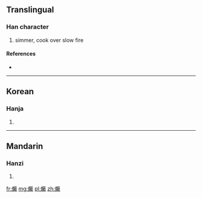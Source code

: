 ==Translingual==

===Han character===
{{Han char|rn=86|rad=火|as=21|sn=25|four=|canj=火尸水戈 (FSEI)}}

# simmer, cook over slow fire

====References====
* {{Han ref|kx=0688.140|dkj=19636|dj=1099.290|hdz=32250.190|uh=7225|ud=29221}}

----

==Korean==

===Hanja===
{{ko-hanja|hangeul=촉|eumhun=|rv=chok|mr=ch'ok|y=chok}}

# {{defn|lang=ko|sort=火21}}

----

==Mandarin==

===Hanzi===
{{cmn-hanzi|pin=[[zhú]] ([[zhu2]])|wg=chu<sup>2</sup>}}

# {{defn|lang=cmn|sort=火21}}

[[fr:爥]]
[[mg:爥]]
[[pl:爥]]
[[zh:爥]]